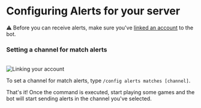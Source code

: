 # Configuring Alerts for your server

⚠️ Before you can receive alerts, make sure you've [linked an account](linking-accounts) to the bot.

### Setting a channel for match alerts
<br/>
<img src="images/alerts/match-card.png" alt="Linking your account" width={400} height={400} />

To set a channel for match alerts, type `/config alerts matches [channel]`. 

That's it! Once the command is executed, start playing some games and the bot will start sending alerts in the channel you've selected. 



